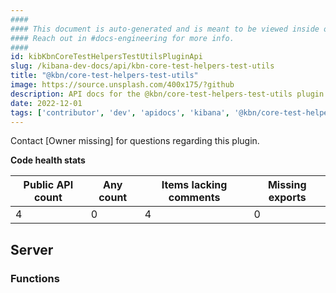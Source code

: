 ```yaml
---
####
#### This document is auto-generated and is meant to be viewed inside our experimental, new docs system.
#### Reach out in #docs-engineering for more info.
####
id: kibKbnCoreTestHelpersTestUtilsPluginApi
slug: /kibana-dev-docs/api/kbn-core-test-helpers-test-utils
title: "@kbn/core-test-helpers-test-utils"
image: https://source.unsplash.com/400x175/?github
description: API docs for the @kbn/core-test-helpers-test-utils plugin
date: 2022-12-01
tags: ['contributor', 'dev', 'apidocs', 'kibana', '@kbn/core-test-helpers-test-utils']
---
```




Contact [Owner missing] for questions regarding this plugin.

**Code health stats**

| Public API count  | Any count | Items lacking comments | Missing exports |
|-------------------|-----------|------------------------|-----------------|
| 4 | 0 | 4 | 0 |

## Server

### Functions
<DocDefinitionList data={kbnCoreTestHelpersTestUtilsObj.server.functions}/>

